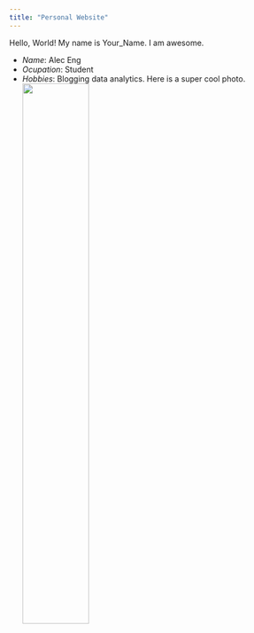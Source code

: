 ```yaml
---
title: "Personal Website"
---
```


Hello, World! My name is Your_Name. I am awesome.

- *Name*: Alec Eng
- *Ocupation*: Student
- *Hobbies*: Blogging data analytics. 
Here is a super cool photo. 
<br>
![](img/geneseo-logo-vertical.png){width=50%}



